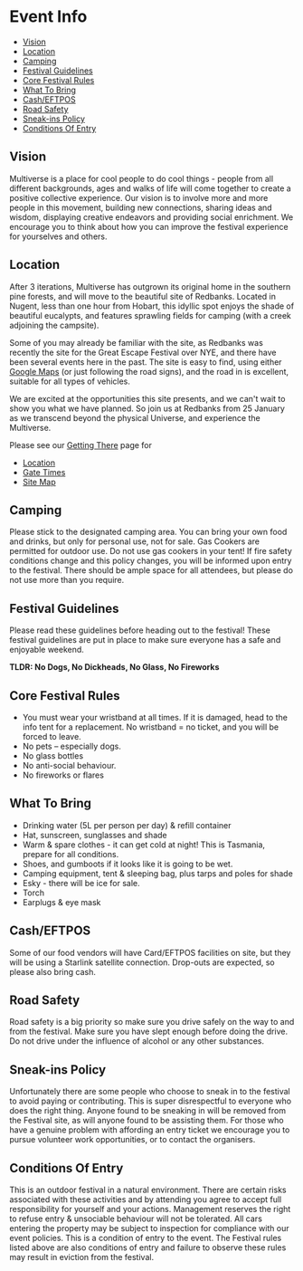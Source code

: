 # Event Info

- [Vision](#vision)
- [Location](#location)
- [Camping](#camping)
- [Festival Guidelines](#festival-guidelines)
- [Core Festival Rules](#core-festival-rules)
- [What To Bring](#what-to-bring)
- [Cash/EFTPOS](#casheftpos)
- [Road Safety](#road-safety)
- [Sneak-ins Policy](#sneak-ins-policy)
- [Conditions Of Entry](#conditions-of-entry)

## Vision

Multiverse is a place for cool people to do cool things - people from all different backgrounds, ages and walks of life will come together to create a positive collective experience. Our vision is to involve more and more people in this movement, building new connections, sharing ideas and wisdom, displaying creative endeavors and providing social enrichment. We encourage you to think about how you can improve the festival experience for yourselves and others.

## Location

After 3 iterations, Multiverse has outgrown its original home in the southern pine forests, and will move to the beautiful site of Redbanks. Located in Nugent, less than one hour from Hobart, this idyllic spot enjoys the shade of beautiful eucalypts, and features sprawling fields for camping (with a creek adjoining the campsite).

Some of you may already be familiar with the site, as Redbanks was recently the site for the Great Escape Festival over NYE, and there have been several events here in the past. The site is easy to find, using either [Google Maps](https://maps.app.goo.gl/78RhwLM2BN5VEUGD9) (or just following the road signs), and the road in is excellent, suitable for all types of vehicles.

We are excited at the opportunities this site presents, and we can't wait to show you what we have planned. So join us at Redbanks from 25 January as we transcend beyond the physical Universe, and experience the Multiverse.

Please see our [Getting There](/getting-there) page for

- [Location](/getting-there#location)
- [Gate Times](/getting-there#gate-times)
- [Site Map](/getting-there#site-map)

## Camping

Please stick to the designated camping area. You can bring your own food and drinks, but only for personal use, not for sale. Gas Cookers are permitted for outdoor use. Do not use gas cookers in your tent! If fire safety conditions change and this policy changes, you will be informed upon entry to the festival. There should be ample space for all attendees, but please do not use more than you require.

## Festival Guidelines

Please read these guidelines before heading out to the festival! These festival guidelines are put in place to make sure everyone has a safe and enjoyable weekend.

**TLDR: No Dogs, No Dickheads, No Glass, No Fireworks**

## Core Festival Rules

- You must wear your wristband at all times. If it is damaged, head to the info tent for a replacement. No wristband = no ticket, and you will be forced to leave.
- No pets – especially dogs.
- No glass bottles
- No anti-social behaviour.
- No fireworks or flares

## What To Bring

- Drinking water (5L per person per day) & refill container
- Hat, sunscreen, sunglasses and shade
- Warm & spare clothes - it can get cold at night! This is Tasmania, prepare for all conditions.
- Shoes, and gumboots if it looks like it is going to be wet.
- Camping equipment, tent & sleeping bag, plus tarps and poles for shade
- Esky - there will be ice for sale.
- Torch
- Earplugs & eye mask

## Cash/EFTPOS

Some of our food vendors will have Card/EFTPOS facilities on site, but they will be using a Starlink satellite connection. Drop-outs are expected, so please also bring cash.

## Road Safety

Road safety is a big priority so make sure you drive safely on the way to and from the festival. Make sure you have slept enough before doing the drive. Do not drive under the influence of alcohol or any other substances.

## Sneak-ins Policy

Unfortunately there are some people who choose to sneak in to the festival to avoid paying or contributing. This is super disrespectful to everyone who does the right thing. Anyone found to be sneaking in will be removed from the Festival site, as will anyone found to be assisting them. For those who have a genuine problem with affording an entry ticket we encourage you to pursue volunteer work opportunities, or to contact the organisers.

## Conditions Of Entry

This is an outdoor festival in a natural environment. There are certain risks associated with these activities and by attending you agree to accept full responsibility for yourself and your actions. Management reserves the right to refuse entry & unsociable behaviour will not be tolerated. All cars entering the property may be subject to inspection for compliance with our event policies. This is a condition of entry to the event. The Festival rules listed above are also conditions of entry and failure to observe these rules may result in eviction from the festival.
